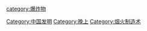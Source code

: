 {{Commonscat|Fireworks}}

[[Category:中国发明|Category:中国发明]]
[[category:爆炸物|category:爆炸物]]
[[Category:晚上|Category:晚上]]
[[Category:烟火制造术|Category:烟火制造术]]